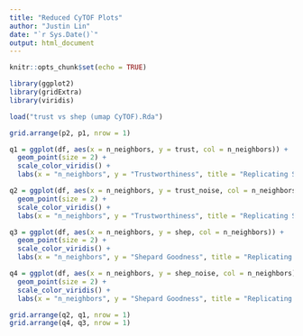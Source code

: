 ```yaml
---
title: "Reduced CyTOF Plots"
author: "Justin Lin"
date: "`r Sys.Date()`"
output: html_document
---
```


```r
knitr::opts_chunk$set(echo = TRUE)

library(ggplot2)
library(gridExtra)
library(viridis)

load("trust vs shep (umap CyTOF).Rda")
```

```r
grid.arrange(p2, p1, nrow = 1)
```

```r
q1 = ggplot(df, aes(x = n_neighbors, y = trust, col = n_neighbors)) + 
  geom_point(size = 2) +
  scale_color_viridis() + 
  labs(x = "n_neighbors", y = "Trustworthiness", title = "Replicating Signal")

q2 = ggplot(df, aes(x = n_neighbors, y = trust_noise, col = n_neighbors)) + 
  geom_point(size = 2) +
  scale_color_viridis() + 
  labs(x = "n_neighbors", y = "Trustworthiness", title = "Replicating Signal + Noise")

q3 = ggplot(df, aes(x = n_neighbors, y = shep, col = n_neighbors)) + 
  geom_point(size = 2) +
  scale_color_viridis() + 
  labs(x = "n_neighbors", y = "Shepard Goodness", title = "Replicating Signal")

q4 = ggplot(df, aes(x = n_neighbors, y = shep_noise, col = n_neighbors)) + 
  geom_point(size = 2) +
  scale_color_viridis() + 
  labs(x = "n_neighbors", y = "Shepard Goodness", title = "Replicating Signal + Noise")

grid.arrange(q2, q1, nrow = 1)
grid.arrange(q4, q3, nrow = 1)
```